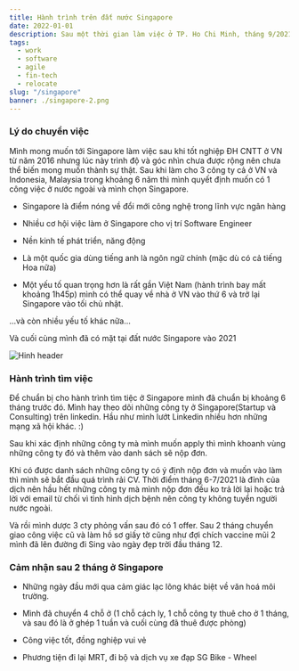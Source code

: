 ```yaml
---
title: Hành trình trên đất nước Singapore
date: 2022-01-01
description: Sau một thời gian làm việc ở TP. Ho Chi Minh, tháng 9/2021 mình đã quyết định chuyển tới Singapore để sinh sống và làm việc trong vài năm sắp tới.
tags:
  - work
  - software
  - agile
  - fin-tech
  - relocate
slug: "/singapore"
banner: ./singapore-2.png
---
```


### Lý do chuyển việc

Mình mong muốn tới Singapore làm việc sau khi tốt nghiệp ĐH CNTT ở VN từ năm 2016 nhưng lúc này trình độ và góc nhìn chưa được rộng nên chưa thể biến mong muốn thành sự thật. Sau khi làm cho 3 công ty cả ở VN và Indonesia, Malaysia trong khoảng 6 năm thì mình quyết định muốn có 1 công việc ở nước ngoài và mình chọn Singapore.

- Singapore là điểm nóng về đổi mới công nghệ trong lĩnh vực ngân hàng

- Nhiều cơ hội việc làm ở Singapore cho vị trí Software Engineer

- Nền kinh tế phát triển, năng động

- Là một quốc gia dùng tiếng anh là ngôn ngữ chính (mặc dù có cả tiếng Hoa nữa)

- Một yếu tố quan trọng hơn là rất gần Việt Nam (hành trình bay mất khoảng 1h45p) mình có thể quay về nhà ở VN vào thứ 6 và trở lại Singapore vào tối chủ nhật.

...và còn nhiều yếu tố khác nữa...

Và cuối cùng mình đã có mặt tại đất nước Singapore vào 2021

![Hinh header](./singapore-1.jpeg)

### Hành trình tìm việc

Để chuẩn bị cho hành trình tìm tiệc ở Singapore mình đã chuẩn bị khoảng 6 tháng trước đó. Mình hay theo dõi những công ty ở Singapore(Startup và Consulting) trên linkedin. Hầu như mình lướt Linkedin nhiều hơn những mạng xã hội khác. :)

Sau khi xác định những công ty mà mình muốn apply thì mình khoanh vùng những công ty đó và thêm vào danh sách sẽ nộp đơn.

Khi có được danh sách những công ty có ý định nộp đơn và muốn vào làm thì mình sẽ bắt đầu quá trình rải CV. Thời điểm tháng 6-7/2021 là đỉnh của dịch nên hầu hết những công ty mà mình nộp đơn đều ko trả lời lại hoặc trả lời với email từ chối vì tình hình dịch bệnh nên công ty không tuyển người nước ngoài.

Và rồi mình dược 3 cty phỏng vấn sau đó có 1 offer. Sau 2 tháng chuyển giao công việc cũ và làm hồ sơ giấy tờ cũng như đợi chích vaccine mũi 2 mình đã lên đường đi Sing vào ngày đẹp trời đầu tháng 12.

### Cảm nhận sau 2 tháng ở Singapore

- Những ngày đầu mới qua cảm giác lạc lõng khác biệt về văn hoá môi trường.

- Mình đã chuyển 4 chỗ ở (1 chỗ cách ly, 1 chỗ công ty thuê cho ở 1 tháng, và sau đó là ở ghép 1 tuần và cuối cùng đã thuê được phòng)

- Công việc tốt, đồng nghiệp vui vẻ

- Phương tiện đi lại MRT, đi bộ và dịch vụ xe đạp SG Bike - Wheel
